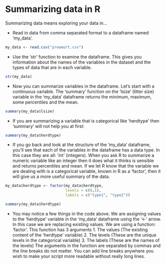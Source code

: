 # Summarizing data in R

Summarizing data means exploring your data in...

* Read in data from comma separated format to a dataframe named
  'my_data'.

```r

my_data <- read.csv("prewmort.csv")

```

* Use the 'str' function to examine the dataframe. This gives you
  information about the names of the variables in the dataset and the
  types of data that are in each variable.

```r

str(my_data)

```

* Now you can summarize variables in the dataframe. Let's start with a
  continuous variable. The 'summary' function on the 'lsize' (litter
  size) variable in the 'my_data' dataframe returns the minimum,
  maximum, some percentiles and the mean.

```r

summary(my_data$lsize)

```

* If you are summarizing a variable that is categorical like
'herdtype' then 'summary' will not help you at first:

```r
summary(my_data$herdtype)
```

* If you go back and look at the structure of the 'my_data' dataframe,
you'll see that each of the variables in the dataframe has a
data type. In this case they are all: 'int' (integers). When you ask R
to summarize a numeric variable like an integer then it does what it
thinks is sensible and returns percentiles and mean. If we let R know
that the variable we are dealing with is a categorical variable, known
in R as a 'factor', then it will give us a more useful summary of the
data.

```r

my_data$herdtype <- factor(my_data$herdtype,
                           levels = c(0,1),
                           labels = c("type1", "type2"))

summary(my_data$herdtype)

```

* You may notice a few things in the code above. We are assigning
  values to the 'herdtype' variable in the 'my_data' dataframe using
  the '<-' arrow. In this case we are replacing existing values. We
  are using a function: 'factor'. This function has 3 arguments
	  1. The values (The existing content of the 'herdtype' variable)
	  2. The levels (These are the unique levels in the categorical
         variable)
	  3. The labels (These are the names of the levels)
  The arguments in the function are separated by commas and the line
  breaks do not matter. You can add line breaks anywhere you wish to
  make your script more readable without really long lines.

